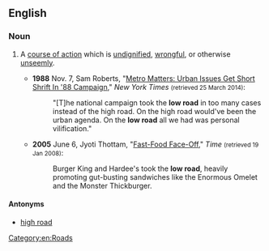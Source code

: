 ==English==

===Noun===
{{en-noun|head=[[low]] [[road]]}}

# {{label|en|idiomatic}} A [[course of action]] which is [[undignified]], [[wrongful]], or otherwise [[unseemly]].
#* '''1988''' Nov. 7, Sam Roberts, "[http://www.nytimes.com/1988/11/07/nyregion/metro-matters-urban-issues-get-short-shrift-in-88-campaign.html Metro Matters: Urban Issues Get Short Shrift In '88 Campaign]," ''New York Times'' <small>(retrieved 25 March 2014)</small>:
#*: "[T]he national campaign took the '''low road''' in too many cases instead of the high road. On the high road would've been the urban agenda. On the '''low road''' all we had was personal vilification."
#* '''2005''' June 6, Jyoti Thottam, "[http://www.time.com/time/magazine/article/0,9171,1069473,00.html Fast-Food Face-Off]," ''Time'' <small>(retrieved 19 Jan 2008)</small>:
#*: Burger King and Hardee's took the '''low road''', heavily promoting gut-busting sandwiches like the Enormous Omelet and the Monster Thickburger.

====Antonyms====
* [[high road]]

[[Category:en:Roads]]